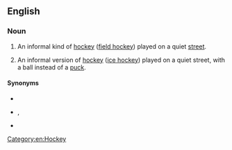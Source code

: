 {{also|street-hockey}}
==English==

===Noun===
{{en-noun|-}}

# {{lb|en|British}} An informal kind of [[hockey]] ([[field hockey]]) played on a quiet [[street]].
# {{lb|en|Canada}} An informal version of [[hockey]] ([[ice hockey]]) played on a quiet street, with a ball instead of a [[puck]].

====Synonyms====
* {{l|en|road hockey}}
* {{l|en|shinny}}, {{l|en|shinny hockey}} {{qualifier|Canada}}
* {{l|en|ball hockey}} {{qualifier|Canada}}

[[Category:en:Hockey]]